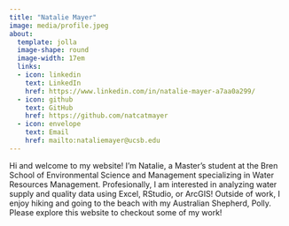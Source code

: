 ```yaml
---
title: "Natalie Mayer"
image: media/profile.jpeg
about: 
  template: jolla
  image-shape: round 
  image-width: 17em
  links:
  - icon: linkedin
    text: LinkedIn
    href: https://www.linkedin.com/in/natalie-mayer-a7aa0a299/
  - icon: github
    text: GitHub
    href: https://github.com/natcatmayer
  - icon: envelope
    text: Email
    href: mailto:nataliemayer@ucsb.edu
---
```


Hi and welcome to my website! I'm Natalie, a Master's student at the Bren School of Environmental Science and Management specializing in Water Resources Management. Profesionally, I am interested in analyzing water supply and quality data using Excel, RStudio, or ArcGIS! Outside of work, I enjoy hiking and going to the beach with my Australian Shepherd, Polly. Please explore this website to checkout some of my work!

